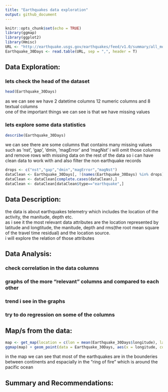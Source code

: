 ```yaml
---
title: "Earthquakes data exploration"
output: github_document
---
```


```r
knitr::opts_chunk$set(echo = TRUE)
library(ggmap)
library(ggplot2)
library(Hmisc)
URL <- "http://earthquake.usgs.gov/earthquakes/feed/v1.0/summary/all_month.csv"
Earthquake_30Days <- read.table(URL, sep = ",", header = T)
```
## Data Exploration:
### lets check the head of the dataset
```r
head(Earthquake_30Days)
```
as we can see we have 2 datetime columns 12 numeric columns and 8 textual columns  
one of the important things we can see is that we have missing values  

### lets explore some data statistics
```r
describe(Earthquake_30Days)
```
we can see there are some columns that contains many missing values such as 'nst', 'gap', 'dmin, 'magError' and 'magNst' 
i will omit those columns and remove rows with missing data on the rest of the data so i can have clean data to work with and also filter the non earthquake records
```r
drops <- c("nst","gap","dmin","magError","magNst")
dataClean <- Earthquake_30Days[, !(names(Earthquake_30Days) %in% drops)]
dataClean <- dataClean[complete.cases(dataClean),]
dataClean <- dataClean[dataClean$type=="earthquake",]
```


## Data Description:
the data is about earthquakes telemetry which includes the location of the activity, the manitude, depth etc.  
as i see it the most relevant data attributes are the location represented by latitude and longtitude, the manitude, depth and rms(the root mean square of the travel time residual) and the location source.  
i will explore the relation of those attributes  

## Data Analysis:

### check correlation in the data columns

### graphs of the more "relevant" columns and compared to each other

### trend i see in the graphs

### try to do regression on some of the columns

## Map/s from the data:
```r
map <- get_map(location = c(lon = mean(Earthquake_30Days$longitude), lat = mean(Earthquake_30Days$latitude)), zoom = 3,maptype = "satellite", scale = 2)
ggmap(map) + geom_point(data = Earthquake_30Days, aes(x = longitude, color = mag,y = latitude, alpha = 0.1), size = 2, shape = 21) +  guides(fill=FALSE, alpha=FALSE, size=FALSE) + scale_color_gradient(low="yellow", high="red")
```
in the map we can see that most of the earthquakes are in the bounderies between continents and espacially in the "ring of fire" which is around the pacific ocean  

## Summary and Recommendations:
